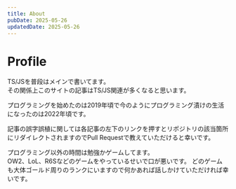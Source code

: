 ```yaml
---
title: About
pubDate: 2025-05-26
updatedDate: 2025-05-26
---
```


# Profile

TS/JSを普段はメインで書いてます。<br />
その関係上このサイトの記事はTS/JS関連が多くなると思います。

プログラミングを始めたのは2019年頃で今のようにプログラミング漬けの生活になったのは2022年頃です。

記事の誤字誤植に関しては各記事の左下のリンクを押すとリポジトリの該当箇所にリダイレクトされますのでPull Requestで教えていただけると幸いです。

プログラミング以外の時間は勉強かゲームしてます。 <br />
OW2、LoL、R6Sなどのゲームをやっているせいで口が悪いです。
どのゲームも大体ゴールド周りのランクにいますので何かあれば話しかけていただければ幸いです。

